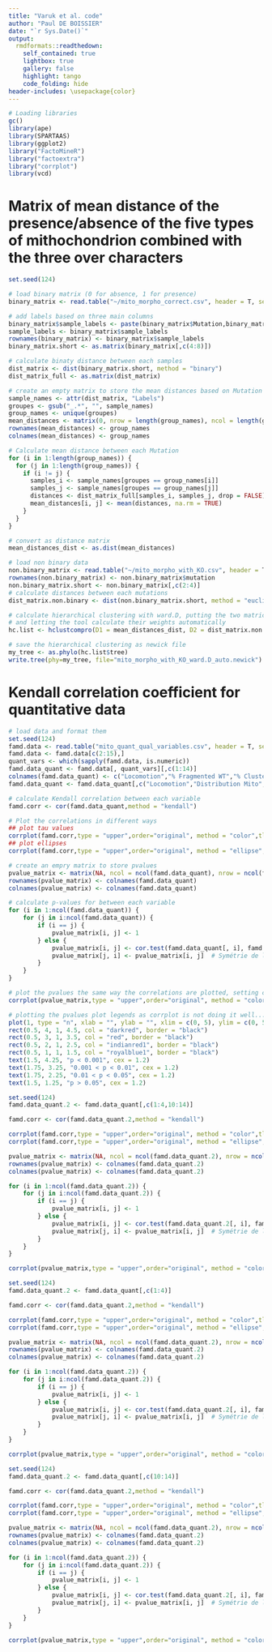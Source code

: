 ```yaml
---
title: "Varuk et al. code"
author: "Paul DE BOISSIER"
date: "`r Sys.Date()`"
output:
  rmdformats::readthedown:
    self_contained: true
    lightbox: true
    gallery: false
    highlight: tango
    code_folding: hide
header-includes: \usepackage{color}
---
```


```r
# Loading libraries
gc()
library(ape)
library(SPARTAAS)
library(ggplot2)
library("FactoMineR")
library("factoextra")
library("corrplot")
library(vcd)
```

# Matrix of mean distance of the presence/absence of the five types of mithochondrion combined with the three over characters

```r
set.seed(124)

# load binary matrix (0 for absence, 1 for presence)
binary_matrix <- read.table("~/mito_morpho_correct.csv", header = T, sep = ";")

# add labels based on three main columns
binary_matrix$sample_labels <- paste(binary_matrix$Mutation,binary_matrix$Sample,binary_matrix$Cell,sep = "_")
sample_labels <- binary_matrix$sample_labels
rownames(binary_matrix) <- binary_matrix$sample_labels
binary_matrix.short <- as.matrix(binary_matrix[,c(4:8)])

# calculate binaty distance between each samples
dist_matrix <- dist(binary_matrix.short, method = "binary")
dist_matrix_full <- as.matrix(dist_matrix)

# create an empty matrix to store the mean distances based on Mutation column
sample_names <- attr(dist_matrix, "Labels")
groupes <- gsub("_.*", "", sample_names)
group_names <- unique(groupes)
mean_distances <- matrix(0, nrow = length(group_names), ncol = length(group_names))
rownames(mean_distances) <- group_names
colnames(mean_distances) <- group_names

# Calculate mean distance between each Mutation
for (i in 1:length(group_names)) {
  for (j in 1:length(group_names)) {
    if (i != j) {
      samples_i <- sample_names[groupes == group_names[i]]
      samples_j <- sample_names[groupes == group_names[j]]
      distances <- dist_matrix_full[samples_i, samples_j, drop = FALSE]
      mean_distances[i, j] <- mean(distances, na.rm = TRUE)
    }
  }
}

# convert as distance matrix
mean_distances_dist <- as.dist(mean_distances)

# load non binary data
non.binary_matrix <- read.table("~/mito_morpho_with_KO.csv", header = T, sep = ";")[,c(1,7:9)]
rownames(non.binary_matrix) <- non.binary_matrix$mutation
non.binary_matrix.short <- non.binary_matrix[,c(2:4)]
# calculate distances between each mutations
dist_matrix.non.binary <- dist(non.binary_matrix.short, method = "euclidean")

# calculate hierarchical clustering with ward.D, putting the two matrices together
# and letting the tool calculate their weights automatically
hc.list <- hclustcompro(D1 = mean_distances_dist, D2 = dist_matrix.non.binary,k=6, method = "ward.D")

# save the hierarchical clustering as newick file
my_tree <- as.phylo(hc.list$tree) 
write.tree(phy=my_tree, file="mito_morpho_with_KO_ward.D_auto.newick") 
```

# Kendall correlation coefficient for quantitative data

```r
# load data and format them
set.seed(124)
famd.data <- read.table("mito_quant_qual_variables.csv", header = T, sep = "\t", row.names = 1)
famd.data <- famd.data[c(2:15),]
quant_vars <- which(sapply(famd.data, is.numeric))
famd.data_quant <- famd.data[, quant_vars][,c(1:14)]
colnames(famd.data_quant) <- c("Locomotion","% Fragmented WT","% Clustered WT","% Tubular WT","% Net-like WT","% Enlarged WT","Fusion activity","% Fragmented KO","% Tubular KO","Distribution Mito","NMJ Mito","ER Mito","Ubi Native","Total Native")
famd.data_quant <- famd.data_quant[,c("Locomotion","Distribution Mito","ER Mito","NMJ Mito","% Fragmented WT","% Clustered WT","% Tubular WT","% Net-like WT","% Enlarged WT","Fusion activity","% Fragmented KO","% Tubular KO","Ubi Native","Total Native")]

# calculate Kendall correlation between each variable
famd.corr <- cor(famd.data_quant,method = "kendall")

# Plot the correlations in different ways 
## plot tau values
corrplot(famd.corr,type = "upper",order="original", method = "color",tl.col="black",tl.srt = 45,title = "Correlation plot - Kendall Tau",addCoef.col = "black",mar = c(0,0,1,0), col = COL2('PRGn', 200))
## plot ellipses
corrplot(famd.corr,type = "upper",order="original", method = "ellipse",tl.col="black",tl.srt = 45,title = "Correlation plot - Kendall ellipses",mar = c(0,0,1,0), col = COL2('PRGn', 200))

# create an empry matrix to store pvalues
pvalue_matrix <- matrix(NA, ncol = ncol(famd.data_quant), nrow = ncol(famd.data_quant))
rownames(pvalue_matrix) <- colnames(famd.data_quant)
colnames(pvalue_matrix) <- colnames(famd.data_quant)

# calculate p-values for between each variable
for (i in 1:ncol(famd.data_quant)) {
    for (j in i:ncol(famd.data_quant)) {
        if (i == j) {
            pvalue_matrix[i, j] <- 1
        } else {
            pvalue_matrix[i, j] <- cor.test(famd.data_quant[, i], famd.data_quant[, j],method = "kendall")$p.value	
            pvalue_matrix[j, i] <- pvalue_matrix[i, j]  # Symétrie de la matrice
        }
    }
}

# plot the pvalues the same way the correlations are plotted, setting color code according to their values
corrplot(pvalue_matrix,type = "upper",order="original", method = "color",tl.col="black",tl.srt = 45,addCoef.col = "black",mar = c(0,0,1,0),is.corr = F,col.lim=c(0,1), col = c("darkred",rep("red", 9),rep("indianred1", 40),rep("royalblue1", 950)), number.digits = 5, number.cex = 0.8,title = "Correlation plot - Kendall p-values",cl.pos = 'n',outline = "grey")

# plotting the pvalues plot legends as corrplot is not doing it well.....
plot(1, type = "n", xlab = "", ylab = "", xlim = c(0, 5), ylim = c(0, 5), axes = FALSE)
rect(0.5, 4, 1, 4.5, col = "darkred", border = "black")
rect(0.5, 3, 1, 3.5, col = "red", border = "black")
rect(0.5, 2, 1, 2.5, col = "indianred1", border = "black")
rect(0.5, 1, 1, 1.5, col = "royalblue1", border = "black")
text(1.5, 4.25, "p < 0.001", cex = 1.2)
text(1.75, 3.25, "0.001 < p < 0.01", cex = 1.2)
text(1.75, 2.25, "0.01 < p < 0.05", cex = 1.2)
text(1.5, 1.25, "p > 0.05", cex = 1.2)

```

```r
set.seed(124)
famd.data_quant.2 <- famd.data_quant[,c(1:4,10:14)]

famd.corr <- cor(famd.data_quant.2,method = "kendall")

corrplot(famd.corr,type = "upper",order="original", method = "color",tl.col="black",tl.srt = 45,title = "Correlation plot - Kendall Tau",addCoef.col = "black",mar = c(0,0,1,0), col = COL2('PRGn', 200))
corrplot(famd.corr,type = "upper",order="original", method = "ellipse",tl.col="black",tl.srt = 45,title = "Correlation plot - Kendall ellipses",mar = c(0,0,1,0), col = COL2('PRGn', 200))

pvalue_matrix <- matrix(NA, ncol = ncol(famd.data_quant.2), nrow = ncol(famd.data_quant.2))
rownames(pvalue_matrix) <- colnames(famd.data_quant.2)
colnames(pvalue_matrix) <- colnames(famd.data_quant.2)

for (i in 1:ncol(famd.data_quant.2)) {
    for (j in i:ncol(famd.data_quant.2)) {
        if (i == j) {
            pvalue_matrix[i, j] <- 1
        } else {
            pvalue_matrix[i, j] <- cor.test(famd.data_quant.2[, i], famd.data_quant.2[, j],method = "kendall")$p.value	
            pvalue_matrix[j, i] <- pvalue_matrix[i, j]  # Symétrie de la matrice
        }
    }
}

corrplot(pvalue_matrix,type = "upper",order="original", method = "color",tl.col="black",tl.srt = 45,addCoef.col = "black",mar = c(0,0,1,0),is.corr = F,col.lim=c(0,1), col = c("darkred",rep("red", 9),rep("indianred1", 40),rep("royalblue1", 950)), number.digits = 5, number.cex = 0.8,title = "Correlation plot - Kendall p-values",cl.pos = 'n')


```


```r
set.seed(124)
famd.data_quant.2 <- famd.data_quant[,c(1:4)]

famd.corr <- cor(famd.data_quant.2,method = "kendall")

corrplot(famd.corr,type = "upper",order="original", method = "color",tl.col="black",tl.srt = 45,title = "Correlation plot - Kendall Tau",addCoef.col = "black",mar = c(0,0,1,0), col = COL2('PRGn', 200))
corrplot(famd.corr,type = "upper",order="original", method = "ellipse",tl.col="black",tl.srt = 45,title = "Correlation plot - Kendall ellipses",mar = c(0,0,1,0), col = COL2('PRGn', 200))

pvalue_matrix <- matrix(NA, ncol = ncol(famd.data_quant.2), nrow = ncol(famd.data_quant.2))
rownames(pvalue_matrix) <- colnames(famd.data_quant.2)
colnames(pvalue_matrix) <- colnames(famd.data_quant.2)

for (i in 1:ncol(famd.data_quant.2)) {
    for (j in i:ncol(famd.data_quant.2)) {
        if (i == j) {
            pvalue_matrix[i, j] <- 1
        } else {
            pvalue_matrix[i, j] <- cor.test(famd.data_quant.2[, i], famd.data_quant.2[, j],method = "kendall")$p.value	
            pvalue_matrix[j, i] <- pvalue_matrix[i, j]  # Symétrie de la matrice
        }
    }
}

corrplot(pvalue_matrix,type = "upper",order="original", method = "color",tl.col="black",tl.srt = 45,addCoef.col = "black",mar = c(0,0,1,0),is.corr = F,col.lim=c(0,1), col = c("darkred",rep("red", 9),rep("indianred1", 40),rep("royalblue1", 950)), number.digits = 5, number.cex = 1,title = "Correlation plot - Kendall p-values",cl.pos = 'n')


```


```r
set.seed(124)
famd.data_quant.2 <- famd.data_quant[,c(10:14)]

famd.corr <- cor(famd.data_quant.2,method = "kendall")

corrplot(famd.corr,type = "upper",order="original", method = "color",tl.col="black",tl.srt = 45,title = "Correlation plot - Kendall Tau",addCoef.col = "black",mar = c(0,0,1,0), col = COL2('PRGn', 200))
corrplot(famd.corr,type = "upper",order="original", method = "ellipse",tl.col="black",tl.srt = 45,title = "Correlation plot - Kendall ellipses",mar = c(0,0,1,0), col = COL2('PRGn', 200))

pvalue_matrix <- matrix(NA, ncol = ncol(famd.data_quant.2), nrow = ncol(famd.data_quant.2))
rownames(pvalue_matrix) <- colnames(famd.data_quant.2)
colnames(pvalue_matrix) <- colnames(famd.data_quant.2)

for (i in 1:ncol(famd.data_quant.2)) {
    for (j in i:ncol(famd.data_quant.2)) {
        if (i == j) {
            pvalue_matrix[i, j] <- 1
        } else {
            pvalue_matrix[i, j] <- cor.test(famd.data_quant.2[, i], famd.data_quant.2[, j],method = "kendall")$p.value	
            pvalue_matrix[j, i] <- pvalue_matrix[i, j]  # Symétrie de la matrice
        }
    }
}

corrplot(pvalue_matrix,type = "upper",order="original", method = "color",tl.col="black",tl.srt = 45,addCoef.col = "black",mar = c(0,0,1,0),is.corr = F,col.lim=c(0,1), col = c("darkred",rep("red", 9),rep("indianred1", 40),rep("royalblue1", 950)), number.digits = 5, number.cex = 1,title = "Correlation plot - Kendall p-values",cl.pos = 'n')

```